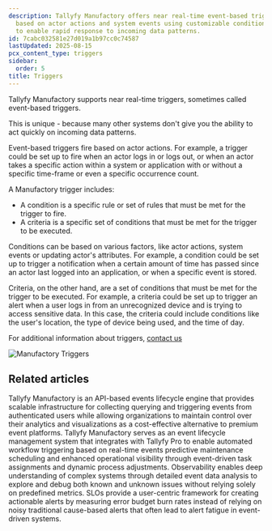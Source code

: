 ```yaml
---
description: Tallyfy Manufactory offers near real-time event-based triggers that fire
  based on actor actions and system events using customizable conditions and criteria
  to enable rapid response to incoming data patterns.
id: 7cabc032581e27d019a1b97cc0c74587
lastUpdated: 2025-08-15
pcx_content_type: triggers
sidebar:
  order: 5
title: Triggers
---
```


Tallyfy Manufactory supports near real-time triggers, sometimes called event-based triggers.

This is unique - because many other systems don't give you the ability to act quickly on incoming data patterns.

Event-based triggers fire based on actor actions. For example, a trigger could be set up to fire when an actor logs in or logs out, or when an actor takes a specific action within a system or application with or without a specific time-frame or even a specific occurrence count.

A Manufactory trigger includes:

- A condition is a specific rule or set of rules that must be met for the trigger to fire.
- A criteria is a specific set of conditions that must be met for the trigger to be executed.

Conditions can be based on various factors, like actor actions, system events or updating actor's attributes. For example, a condition could be set up to trigger a notification when a certain amount of time has passed since an actor last logged into an application, or when a specific event is stored.

Criteria, on the other hand, are a set of conditions that must be met for the trigger to be executed. For example, a criteria could be set up to trigger an alert when a user logs in from an unrecognized device and is trying to access sensitive data. In this case, the criteria could include conditions like the user's location, the type of device being used, and the time of day.

For additional information about triggers, <a href="https://tallyfy.com/amit/">contact us</a>

![Manufactory Triggers](https://screenshots.tallyfy.com/manufactory-triggers.png)


## Related articles
<CardGrid>
<LinkTitleCard header="<b>Overview</b>" href="/products/manufactory/" > Tallyfy Manufactory is an API-based events lifecycle engine that provides scalable infrastructure for collecting querying and triggering events from authenticated users while allowing organizations to maintain control over their analytics and visualizations as a cost-effective alternative to premium event platforms. </LinkTitleCard>
<LinkTitleCard header="<b>Manufactory > Use cases and internal use with Tallyfy Pro</b>" href="/products/manufactory/use-cases/" > Tallyfy Manufactory serves as an event lifecycle management system that integrates with Tallyfy Pro to enable automated workflow triggering based on real-time events predictive maintenance scheduling and enhanced operational visibility through event-driven task assignments and dynamic process adjustments. </LinkTitleCard>
<LinkTitleCard header="<b>Best Practices > What is observability?</b>" href="/products/manufactory/best-practices/what-is-observability/" > Observability enables deep understanding of complex systems through detailed event data analysis to explore and debug both known and unknown issues without relying solely on predefined metrics. </LinkTitleCard>
<LinkTitleCard header="<b>Best Practices > Setting up effective alerts and SLOs</b>" href="/products/manufactory/best-practices/setting-up-alerts-and-slos/" > SLOs provide a user-centric framework for creating actionable alerts by measuring error budget burn rates instead of relying on noisy traditional cause-based alerts that often lead to alert fatigue in event-driven systems. </LinkTitleCard>
</CardGrid>
